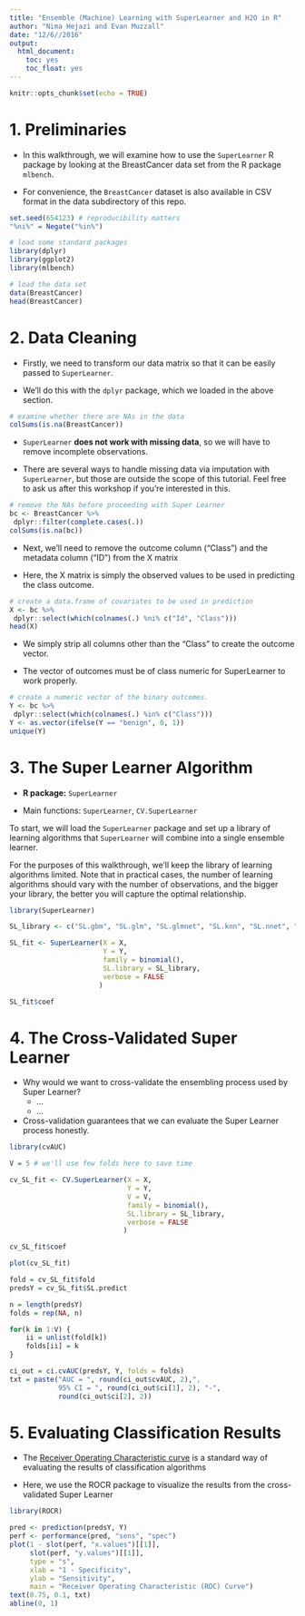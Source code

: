 ```yaml
---
title: "Ensemble (Machine) Learning with SuperLearner and H2O in R"
author: "Nima Hejazi and Evan Muzzall"
date: "12/6//2016"
output: 
  html_document: 
    toc: yes
    toc_float: yes
---
```


```r
knitr::opts_chunk$set(echo = TRUE)
```

# 1.  Preliminaries

* In this walkthrough, we will examine how to use the `SuperLearner` R package
by looking at the BreastCancer data set from the R package `mlbench`.

* For convenience, the `BreastCancer` dataset is also available in CSV format in
the data subdirectory of this repo.

```r
set.seed(654123) # reproducibility matters
"%ni%" = Negate("%in%")

# load some standard packages
library(dplyr)
library(ggplot2)
library(mlbench)

# load the data set
data(BreastCancer)
head(BreastCancer)
```

# 2.  Data Cleaning

* Firstly, we need to transform our data matrix so that it can be easily passed
to `SuperLearner`.

* We'll do this with the `dplyr` package, which we loaded in the above section.

```r
# examine whether there are NAs in the data
colSums(is.na(BreastCancer))
```

* `SuperLearner` __does not work with missing data__, so we will have to remove 
incomplete observations.

* There are several ways to handle missing data via imputation with
`SuperLearner`, but those are outside the scope of this tutorial. Feel free to
ask us after this workshop if you're interested in this.

```r
# remove the NAs before proceeding with Super Learner
bc <- BreastCancer %>%
 dplyr::filter(complete.cases(.))
colSums(is.na(bc))
```

* Next, we'll need to remove the outcome column ("Class") and the metadata
column ("ID") from the X matrix

* Here, the X matrix is simply the observed values to be used in predicting the
class outcome.

```r
# create a data.frame of covariates to be used in prediction
X <- bc %>%
 dplyr::select(which(colnames(.) %ni% c("Id", "Class")))
head(X)
```

* We simply strip all columns other than the "Class" to create the outcome
vector.

* The vector of outcomes must be of class numeric for SuperLearner to work
properly.

```r
# create a numeric vector of the binary outcomes.
Y <- bc %>%
 dplyr::select(which(colnames(.) %in% c("Class")))
Y <- as.vector(ifelse(Y == "benign", 0, 1))
unique(Y)
```

# 3.  The Super Learner Algorithm

* __R package:__ `SuperLearner`

* Main functions: `SuperLearner`, `CV.SuperLearner`

To start, we will load the `SuperLearner` package and set up a library of
learning algorithms that `SuperLearner` will combine into a single ensemble
learner.

For the purposes of this walkthrough, we'll keep the library of learning
algorithms limited. Note that in practical cases, the number of learning
algorithms should vary with the number of observations, and the bigger your
library, the better you will capture the optimal relationship.

```r
library(SuperLearner)

SL_library <- c("SL.gbm", "SL.glm", "SL.glmnet", "SL.knn", "SL.nnet", "SL.randomForest")
```

```r
SL_fit <- SuperLearner(X = X,
                       Y = Y,
                       family = binomial(),
                       SL.library = SL_library,
                       verbose = FALSE
                      )
```

```r
SL_fit$coef
```

# 4.  The Cross-Validated Super Learner

* Why would we want to cross-validate the ensembling process used by Super
Learner?
  * ...
  * ...

* Cross-validation guarantees that we can evaluate the Super Learner process 
honestly.

```r
library(cvAUC)

V = 5 # we'll use few folds here to save time

cv_SL_fit <- CV.SuperLearner(X = X,
                             Y = Y,
                             V = V,
                             family = binomial(),
                             SL.library = SL_library,
                             verbose = FALSE
                            )
```

```r
cv_SL_fit$coef
```

```r
plot(cv_SL_fit)
```

```r
fold = cv_SL_fit$fold
predsY = cv_SL_fit$SL.predict

n = length(predsY)
folds = rep(NA, n)

for(k in 1:V) {
    ii = unlist(fold[k])
    folds[ii] = k
}

ci_out = ci.cvAUC(predsY, Y, folds = folds)
txt = paste("AUC = ", round(ci_out$cvAUC, 2),",
            95% CI = ", round(ci_out$ci[1], 2), "-",
            round(ci_out$ci[2], 2))
```

# 5.  Evaluating Classification Results

* The [Receiver Operating Characteristic
curve](https://en.wikipedia.org/wiki/Receiver_operating_characteristic) is a 
standard way of evaluating the results of classification algorithms

* Here, we use the ROCR package to visualize the results from the
cross-validated Super Learner

```r
library(ROCR)

pred <- prediction(predsY, Y)
perf <- performance(pred, "sens", "spec")
plot(1 - slot(perf, "x.values")[[1]],
     slot(perf, "y.values")[[1]],
     type = "s",
     xlab = "1 - Specificity",
     ylab = "Sensitivity",
     main = "Receiver Operating Characteristic (ROC) Curve")
text(0.75, 0.1, txt)
abline(0, 1)
```
